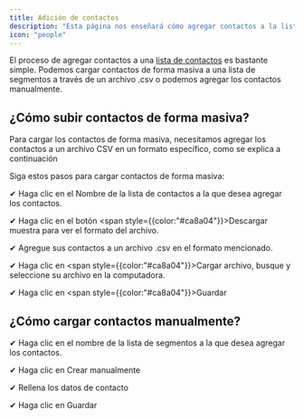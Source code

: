 ```yaml
---
title: Adición de contactos
description: "Esta página nos enseñará cómo agregar contactos a la lista de segmentos"
icon: "people"
---
```


El proceso de agregar contactos a una [lista de contactos](https://ai.pagovision.com/admin/contacts) es bastante simple. Podemos cargar contactos de forma masiva a una lista de segmentos a través de un archivo .csv o podemos agregar los contactos manualmente.

## ¿Cómo subir contactos de forma masiva?

<Note>
  Para cargar los contactos de forma masiva, necesitamos agregar los contactos a
  un archivo CSV en un formato específico, como se explica a continuación
</Note>

Siga estos pasos para cargar contactos de forma masiva:

✔ Haga clic en el Nombre de la lista de contactos a la que desea agregar los contactos.

✔ Haga clic en el botón <span style={{color:"#ca8a04"}}>Descargar muestra</span> para ver el formato del archivo.

✔ Agregue sus contactos a un archivo .csv en el formato mencionado.

✔ Haga clic en <span style={{color:"#ca8a04"}}>Cargar archivo</span>, busque y seleccione su archivo en la computadora.

✔ Haga clic en <span style={{color:"#ca8a04"}}>Guardar</span>

## ¿Cómo cargar contactos manualmente?

✔ Haga clic en el nombre de la lista de segmentos a la que desea agregar los contactos.

✔ Haga clic en Crear manualmente

✔ Rellena los datos de contacto

✔ Haga clic en Guardar
